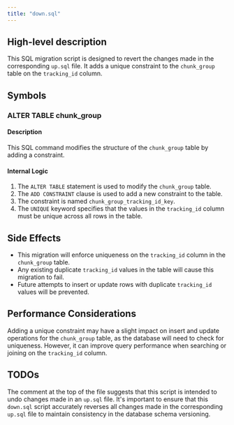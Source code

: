 ```yaml
---
title: "down.sql"
---
```


## High-level description
This SQL migration script is designed to revert the changes made in the corresponding `up.sql` file. It adds a unique constraint to the `chunk_group` table on the `tracking_id` column.

## Symbols

### ALTER TABLE chunk_group
#### Description
This SQL command modifies the structure of the `chunk_group` table by adding a constraint.

#### Internal Logic
1. The `ALTER TABLE` statement is used to modify the `chunk_group` table.
2. The `ADD CONSTRAINT` clause is used to add a new constraint to the table.
3. The constraint is named `chunk_group_tracking_id_key`.
4. The `UNIQUE` keyword specifies that the values in the `tracking_id` column must be unique across all rows in the table.

## Side Effects
- This migration will enforce uniqueness on the `tracking_id` column in the `chunk_group` table.
- Any existing duplicate `tracking_id` values in the table will cause this migration to fail.
- Future attempts to insert or update rows with duplicate `tracking_id` values will be prevented.

## Performance Considerations
Adding a unique constraint may have a slight impact on insert and update operations for the `chunk_group` table, as the database will need to check for uniqueness. However, it can improve query performance when searching or joining on the `tracking_id` column.

## TODOs
The comment at the top of the file suggests that this script is intended to undo changes made in an `up.sql` file. It's important to ensure that this `down.sql` script accurately reverses all changes made in the corresponding `up.sql` file to maintain consistency in the database schema versioning.